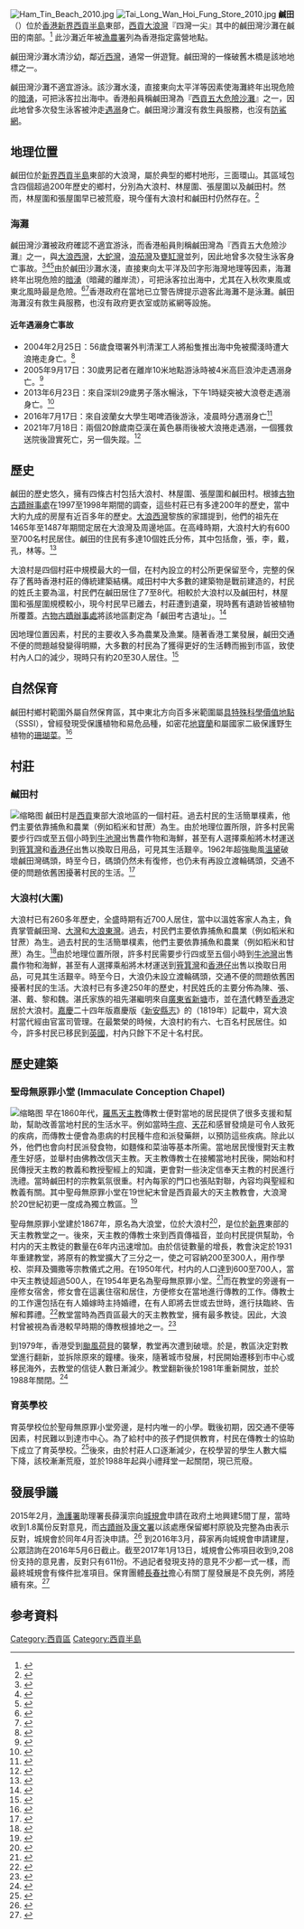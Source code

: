 {{other uses|鹹田|other=其他被稱為「鹹田」的地方}}
[[File:Ham_Tin_Beach_2010.jpg|thumb]]
[[File:Tai_Long_Wan_Hoi_Fung_Store_2010.jpg|thumb]]
'''鹹田'''（{{lang-en|Ham Tin}}）位於[[新界|香港新界]][[西貢半島|西貢半島]]東部，[[西貢區|西貢]][[大浪灣_(西貢)|大浪灣]]『四灣一尖』其中的鹹田灣沙灘在鹹田的南部。<ref>{{Cite web|title=Node: ‪鹹田‬ (‪293063656‬)|url=https://www.openstreetmap.org/node/293063656|accessdate=2020-08-05|work=OpenStreetMap|language=en}}</ref> 此沙灘近年被[[漁農署|漁農署]]列為香港指定露營地點。

鹹田灣沙灘水清沙幼，鄰近[[西灣_(西貢)|西灣]]，通常一併遊覽。鹹田灣的一條破舊木橋是該地地標之一。

鹹田灣沙灘不適宜游泳。該沙灘水淺，直接東向太平洋等因素使海灘終年出現危險的[[離岸流|暗湧]]，可把泳客拉出海中。香港船員稱鹹田灣為『[[西貢五大危險沙灘|西貢五大危險沙灘]]』之一，因此地曾多次發生泳客被沖走[[遇溺|遇溺]]身亡。鹹田灣沙灘沒有救生員服務，也沒有[[防鯊網|防鯊網]]。

== 地理位置 ==
鹹田位於[[新界|新界]][[西貢半島|西貢半島]]東部的大浪灣，屬於典型的鄉村地形，三面環山。其區域包含四個超過200年歷史的鄉村，分別為大浪村、林屋圍、張屋圍以及鹹田村。然而，林屋圍和張屋圍早已被荒廢，現今僅有大浪村和鹹田村仍然存在。<ref>{{cite web |title=大浪灣 - 歷史遺跡 |url=http://www.hkgnu.org/newinformation_tailongwan_history.htm |publisher=香港綠色自然聯盟 |accessdate=2020-08-04 |archive-date=2018-01-19 |archive-url=https://web.archive.org/web/20180119213600/http://www.hkgnu.org/newinformation_tailongwan_history.htm |dead-url=no }}</ref>

=== 海灘 ===
鹹田灣沙灘被政府確認不適宜游泳，而香港船員則稱鹹田灣為『西貢五大危險沙灘』之一，與[[西灣_(西貢)|大浪西灣]]，[[大蛇灣|大蛇灣]]，[[浪茄|浪茄灣]]及[[甕缸群島|甕缸灣]]並列，因此地曾多次發生泳客身亡事故。<ref>{{Cite web|title=鹹田灣水清沙幼多暗湧|url=https://hk.appledaily.com/local/20160718/AFDNR2FVMQLRAAC3GH2O4KBWFQ/|accessdate=2020-09-24|work=Apple Daily 蘋果日報|language=zh-hk|archive-date=2021-06-21|archive-url=https://web.archive.org/web/20210621185158/https://hk.appledaily.com/local/20160718/AFDNR2FVMQLRAAC3GH2O4KBWFQ/|dead-url=yes}}</ref><ref>{{Cite web|title=西貢高危五灘暗湧催命 - 太陽報|url=http://the-sun.on.cc/cnt/news/20090802/00407_026.html|accessdate=2020-09-24|work=the-sun.on.cc|archive-url=https://web.archive.org/web/20090904220153/http://the-sun.on.cc/cnt/news/20090802/00407_026.html|archive-date=2009-09-04|dead-url=no}}</ref><ref>{{Cite web|title=5大危險泳灘 秋冬藏殺機 - 香港文匯報|url=http://paper.wenweipo.com/2009/09/28/HK0909280022.htm|accessdate=2020-09-24|work=paper.wenweipo.com|archive-url=https://web.archive.org/web/20091002001926/http://paper.wenweipo.com/2009/09/28/HK0909280022.htm|archive-date=2009-10-02|dead-url=no}}</ref>由於鹹田沙灘水淺，直接東向太平洋及凹字形海灣地理等因素，海灘終年出現危險的[[暗湧|暗湧]]（暗藏的離岸流），可把泳客拉出海中，尤其在入秋吹東風或東北風時最是危險。<ref>{{Cite web|title=高危大浪西灣秋季藏殺機 - 東方日報|url=http://orientaldaily.on.cc/cnt/news/20090928/00176_020.html|accessdate=2020-09-24|work=orientaldaily.on.cc|archive-url=https://web.archive.org/web/20100111184417/http://orientaldaily.on.cc/cnt/news/20090928/00176_020.html|archive-date=2010-01-11|dead-url=no}}</ref><ref>{{Cite web|title=新聞故事——遊船河暢泳 四月六人沒頂 西貢海灣隨時掀巨浪攞命|url=https://hd.stheadline.com/news/columns/8/20090826/86035/專欄-新聞故事-遊船河暢泳-四月六人沒頂-西貢海灣隨時掀巨浪攞命|accessdate=2020-09-24|last=頭條日報|work=頭條日報 Headline Daily|language=zh-yue-Hant-HK|archive-date=2021-07-20|archive-url=https://web.archive.org/web/20210720014630/https://hd.stheadline.com/news/columns/8/20090826/86035/%E5%B0%88%E6%AC%84-%E6%96%B0%E8%81%9E%E6%95%85%E4%BA%8B-%E9%81%8A%E8%88%B9%E6%B2%B3%E6%9A%A2%E6%B3%B3-%E5%9B%9B%E6%9C%88%E5%85%AD%E4%BA%BA%E6%B2%92%E9%A0%82-%E8%A5%BF%E8%B2%A2%E6%B5%B7%E7%81%A3%E9%9A%A8%E6%99%82%E6%8E%80%E5%B7%A8%E6%B5%AA%E6%94%9E%E5%91%BD|dead-url=no}}</ref>香港政府在當地已立警告牌提示遊客此海灘不是泳灘。鹹田海灘沒有救生員服務，也沒有政府更衣室或防鯊網等設施。

==== 近年遇溺身亡事故 ====

* 2004年2月25日：56歲食環署外判清潔工人將船隻推出海中免被擱淺時遭大浪捲走身亡。<ref>{{Cite web|title=食環署外判工墮海失蹤 - 香港文匯報|url=http://paper.wenweipo.com/2004/02/26/HK0402260007.htm|accessdate=2020-09-28|work=paper.wenweipo.com|archive-url=https://web.archive.org/web/20140420020717/http://paper.wenweipo.com/2004/02/26/HK0402260007.htm|archive-date=2014-04-20|dead-url=no}}</ref>
* 2005年9月17日：30歲男記者在離岸10米地點游泳時被4米高巨浪沖走遇溺身亡。<ref>{{Cite web|title=友人奮力拯救 差一步未能捉到手 商台記者游泳遭浪捲走|url=https://hk.appledaily.com/local/20050918/G3VNCP3FSN4YVAW6XLMNF5AXD4/|accessdate=2020-09-28|work=Apple Daily 蘋果日報|language=zh-hk|archive-date=2021-06-21|archive-url=https://web.archive.org/web/20210621190953/https://hk.appledaily.com/local/20050918/G3VNCP3FSN4YVAW6XLMNF5AXD4/|dead-url=yes}}</ref>
* 2013年6月23日：來自深圳29歲男子落水暢泳，下午1時疑突被大浪卷走遇溺身亡。<ref>{{Cite web|title=中國評論新聞：內地男子在港游泳被大浪卷走　送醫院途中身亡|url=http://hk.crntt.com/doc/1025/9/6/3/102596346.html?coluid=7&kindid=0&docid=102596346|accessdate=2020-09-28|work=hk.crntt.com|archive-date=2021-07-18|archive-url=https://web.archive.org/web/20210718151943/http://hk.crntt.com/doc/1025/9/6/3/102596346.html?coluid=7&kindid=0&docid=102596346|dead-url=no}}</ref>
* 2016年7月17日：來自波蘭女大學生喝啤酒後游泳，凌晨時分遇溺身亡<ref>{{Cite web|title=【短片】理大波蘭女實習生溺斃 親友傷心認屍 (15:45) - 20160718 - 港聞|url=https://news.mingpao.com/ins/%e6%b8%af%e8%81%9e/article/20160718/s00001/1468827462307/%e3%80%90%e7%9f%ad%e7%89%87%e3%80%91%e7%90%86%e5%a4%a7%e6%b3%a2%e8%98%ad%e5%a5%b3%e5%af%a6%e7%bf%92%e7%94%9f%e6%ba%ba%e6%96%83-%e8%a6%aa%e5%8f%8b%e5%82%b7%e5%bf%83%e8%aa%8d%e5%b1%8d|accessdate=2020-09-28|work=明報新聞網 - 即時新聞 instant news|language=zh-hant|archive-date=2021-07-20|archive-url=https://web.archive.org/web/20210720053809/https://news.mingpao.com/ins/%e6%b8%af%e8%81%9e/article/20160718/s00001/1468827462307/%e3%80%90%e7%9f%ad%e7%89%87%e3%80%91%e7%90%86%e5%a4%a7%e6%b3%a2%e8%98%ad%e5%a5%b3%e5%af%a6%e7%bf%92%e7%94%9f%e6%ba%ba%e6%96%83-%e8%a6%aa%e5%8f%8b%e5%82%b7%e5%bf%83%e8%aa%8d%e5%b1%8d|dead-url=no}}</ref>
* 2021年7月18日：兩個20餘歲南亞漢在黃色暴雨後被大浪捲走遇溺，一個獲救送院後證實死亡，另一個失蹤。<ref>{{Cite web|title=西貢鹹田灣2巴漢遇溺失蹤 1人獲救送院亡|url=https://hk.on.cc/hk/bkn/cnt/news/20210718/bkn-20210718151614193-0718_00822_001.html|access-date=2021-07-18|date=2021-07-18|work=on.cc東網|language=zh-hk|archive-date=2021-07-20|archive-url=https://web.archive.org/web/20210720013626/https://hk.on.cc/hk/bkn/cnt/news/20210718/bkn-20210718151614193-0718_00822_001.html|dead-url=no}}</ref>

== 歷史==
鹹田的歷史悠久，擁有四條古村包括大浪村、林屋圍、張屋圍和鹹田村。根據[[古物古蹟辦事處|古物古蹟辦事處]]在1997至1998年期間的調查，這些村莊已有多達200年的歷史，當中大約九成的房屋有近百多年的歷史。[[大浪西灣|大浪西灣]]黎族的家譜提到，他們的祖先在1465年至1487年期間定居在大浪灣及周邊地區。在高峰時期，大浪村大約有600至700名村民居住。鹹田的住民有多達10個姓氏分佈，其中包括詹，張，李，戴，孔，林等。<ref>{{cite news |author1=Teresa Ho |title=大浪灣原居民系列：西灣村以外——咸田村原居民專訪 |url=https://www.inmediahk.net/node/1007816 |accessdate=2020-08-04 |publisher=香港獨立媒體 |date=2010-07-27 |archive-date=2015-07-10 |archive-url=https://web.archive.org/web/20150710004447/http://www.inmediahk.net/node/1007816 |dead-url=no }}</ref>

大浪村是四個村莊中規模最大的一個，在村內設立的村公所更保留至今，完整的保存了舊時香港村莊的傳統建築結構。咸田村中大多數的建築物是戰前建造的，村民的姓氏主要為溫，村民們在鹹田居住了7至8代。相較於大浪村以及鹹田村，林屋圍和張屋圍規模較小，現今村民早已離去，村莊遭到遺棄，現時舊有遺跡皆被植物所覆蓋。[[古物古蹟辦事處|古物古蹟辦事處]]將該地區劃定為「鹹田考古遺址」。<ref>{{cite web |author1=葉德平 |title=鑪峰新語：西貢東部歷史文化路線 — 赤徑大浪灣線（下） |url=https://hkhcs.org/%E9%91%AA%E5%B3%B0%E6%96%B0%E8%AA%9E%EF%BC%9A%E8%A5%BF%E8%B2%A2%E6%9D%B1%E9%83%A8%E6%AD%B7%E5%8F%B2%E6%96%87%E5%8C%96%E8%B7%AF%E7%B7%9A-%E8%B5%A4%E5%BE%91%E5%A4%A7%E6%B5%AA%E7%81%A3%E7%B7%9A/ |website=香港歷史文化研究會 |accessdate=2020-08-04 |archive-date=2020-05-15 |archive-url=https://web.archive.org/web/20200515115429/https://hkhcs.org/%e9%91%aa%e5%b3%b0%e6%96%b0%e8%aa%9e%ef%bc%9a%e8%a5%bf%e8%b2%a2%e6%9d%b1%e9%83%a8%e6%ad%b7%e5%8f%b2%e6%96%87%e5%8c%96%e8%b7%af%e7%b7%9a-%e8%b5%a4%e5%be%91%e5%a4%a7%e6%b5%aa%e7%81%a3%e7%b7%9a/ |dead-url=no }}</ref>

因地理位置因素，村民的主要收入多為農業及漁業。隨著香港工業發展，鹹田交通不便的問題越發變得明顯，大多數的村民為了獲得更好的生活轉而搬到市區，致使村內人口的減少，現時只有約20至30人居住。<ref>{{cite news |title=【遊嚐鹹田灣】行2個鐘為一杯山水紅豆冰 士多老闆親述內地客亂挖蠔破壞生態：呢度係我哋屋企好心痛！ |url=https://hk.appledaily.com/lifestyle/20191004/BW2APM5TEDYDGYHBURTJ6RYPGU/ |accessdate=2020-08-06 |work=蘋果日報 |date=2019-10-04 |archive-date=2021-06-21 |archive-url=https://web.archive.org/web/20210621164005/https://hk.appledaily.com/lifestyle/20191004/BW2APM5TEDYDGYHBURTJ6RYPGU/ |dead-url=yes }}</ref>

== 自然保育 ==
鹹田村鄉村範圍外屬自然保育區，其中東北方向百多米範圍屬[[具特殊科學價值地點_(香港)|具特殊科學價值地點]]（SSSI），曾經發現受保護植物和易危品種，如密花[[地宝兰|地寶蘭]]和屬國家二級保護野生植物的[[珊瑚菜|珊瑚菜]]。<ref>{{cite news|author1=鄭啟源|title=【鹹田建屋】鹹田灣具珍貴考古價值|url=https://hk.appledaily.com/local/20170114/5GKQO6WU35X3IJ7CWQ5XIEZ7AA/|accessdate=2020-08-04|work=蘋果日報|date=2017-01-14|archive-date=2021-06-21|archive-url=https://web.archive.org/web/20210621163939/https://hk.appledaily.com/local/20170114/5GKQO6WU35X3IJ7CWQ5XIEZ7AA/|dead-url=yes}}</ref>

== 村莊 ==

=== 鹹田村 ===
[[File:Ham_Tin_Village_201008.jpg|缩略图]]
鹹田村是[[西貢區|西貢]]東部大浪地區的一個村莊。過去村民的生活簡單樸素，他們主要依靠捕魚和農業（例如稻米和甘蔗）為生。由於地理位置所限，許多村民需要步行四或至五個小時到[[牛池灣|牛池灣]]出售農作物和海鮮，甚至有人選擇乘船將木材運送到[[筲箕灣|筲箕灣]]和[[香港仔|香港仔]]出售以換取日用品，可見其生活艱辛。1962年超強颱風[[溫黛|溫黛]]破壞鹹田灣碼頭，時至今日，碼頭仍然未有復修，也仍未有再設立渡輪碼頭，交通不便的問題依舊困擾著村民的生活。<ref>{{cite news |author1=鄧偉傑 |title=【遊嚐鹹田灣】行2個鐘為一杯山水紅豆冰 士多老闆親述內地客亂挖蠔破壞生態：呢度係我哋屋企好心痛！ |url=https://hk.appledaily.com/lifestyle/20191004/BW2APM5TEDYDGYHBURTJ6RYPGU/ |accessdate=2020-08-04 |work=蘋果日報 |date=2019-10-04 |archive-date=2021-06-21 |archive-url=https://web.archive.org/web/20210621164005/https://hk.appledaily.com/lifestyle/20191004/BW2APM5TEDYDGYHBURTJ6RYPGU/ |dead-url=yes }}</ref>

{{cn|鹹田村被認為已有150多年的歷史。溫氏家族的七、八代都在該村居住。很久以前，溫氏家族從中國北方移居至西貢大南湖。大約在150年前，來自大南湖的溫氏三兄弟定居在新界的不同地區，他們分別定居在[[大埔仔|大埔仔]]、[[蠔涌|蠔涌]]和[[西貢區|西貢]]鹹田村。由此推測定居在鹹田村的溫氏兄弟是該村的始祖。後來，許多村民移民到[[英國|英國]]，村內餘下不足十個村民。|time=2021-07-18}}

=== 大浪村(大圍) ===
大浪村已有260多年歷史，全盛時期有近700人居住，當中以溫姓客家人為主，負責掌管鹹田灣、[[大浪灣_(西貢)|大灣]]和[[大浪灣_(西貢)|大浪東灣]]。過去，村民們主要依靠捕魚和農業（例如稻米和甘蔗）為生。過去村民的生活簡單樸素，他們主要依靠捕魚和農業（例如稻米和甘蔗）為生。<ref>{{cite web |author1=五丁 |title=旅途樂道 - 鹹田灣 |url=http://www.careaction.org.hk/archive/issue16/hamtin.htm |publisher=樂善行 |accessdate=2020-08-04 |archive-date=2017-06-20 |archive-url=https://web.archive.org/web/20170620001911/http://www.careaction.org.hk/archive/issue16/hamtin.htm |dead-url=no }}</ref>由於地理位置所限，許多村民需要步行四或至五個小時到[[牛池灣|牛池灣]]出售農作物和海鮮，甚至有人選擇乘船將木材運送到[[筲箕灣|筲箕灣]]和[[香港仔|香港仔]]出售以換取日用品，可見其生活艱辛。時至今日，大浪仍未設立渡輪碼頭，交通不便的問題依舊困擾著村民的生活。大浪村已有多達250年的歷史，村民姓氏的主要分佈為陳、張、湛、戴、黎和魏。湛氏家族的祖先湛繼明來自[[廣東省|廣東省]][[新塘镇_(广州市)|新塘]]市，並在[[清|清]]代轉至[[香港|香港]]定居於大浪村。[[嘉庆|嘉慶]]二十四年版嘉慶版《[[新安縣志|新安縣志]]》的（1819年）記載中，寫大浪村當代經由官富司管理。在最繁榮的時候，大浪村約有六、七百名村民居住。如今，許多村民已移民到[[英國|英國]]，村內只餘下不足十名村民。

== 歷史建築 ==
=== 聖母無原罪小堂 (Immaculate Conception Chapel) ===
[[File:Immaculate_Conception_Chapel_2010.jpg|缩略图]]
早在1860年代，[[天主教會|羅馬天主教]]傳教士便對當地的居民提供了很多支援和幫助，幫助改善當地村民的生活水平。例如當時[[牛痘|牛痘]]、[[天花|天花]]和感冒發燒是可令人致死的疾病，而傳教士便會為患病的村民種牛痘和派發藥餅，以預防這些疾病。除此以外，他們也會向村民派發食物，如麵條和菜油等基本所需。當地居民慢慢對天主教產生好感，並舉村由佛教改信天主教。天主教傳教士在接觸當地村民後，開始和村民傳授天主教的教義和教授聖經上的知識，更會對一些決定信奉天主教的村民進行洗禮。當時鹹田村的宗教氣氛很重。村內每家的門口也張貼對聯，內容均與聖經和教義有關。其中聖母無原罪小堂在19世紀末曾是西貢最大的天主教教會，大浪灣於20世紀初更一度成為獨立教區。<ref>{{cite news|title=大浪古村風韻-- LifeStyle Journal 優雅生活|url=https://lj.hkej.com/lj2017/travelsports/article/id/891614/|accessdate=2020-08-05|work=信報|date=2014-09-05}}</ref>

聖母無原罪小堂建於1867年，原名為大浪堂，位於大浪村<ref name="野人周記">{{citeweb|url=https://hk.appledaily.com/special/20190309/IRB2ECAQSULUY5KTD7WMD6L3SY/|title=【野人周記】浪灣小堂話滄桑|access-date=2020-08-05|publisher=蘋果日報|archive-date=2021-06-21|archive-url=https://web.archive.org/web/20210621192825/https://hk.appledaily.com/special/20190309/IRB2ECAQSULUY5KTD7WMD6L3SY/|dead-url=yes}}</ref>，是位於[[新界|新界]]東部的天主教教堂之一。後來，天主教的傳教士來到西貢傳福音，並向村民提供幫助，令村内的天主教徒的數量在6年内迅速增加。由於信徒數量的增長，教會決定於1931年重建教堂，將原有的教堂擴大了三分之一，使之可容納200至300人，用作學校、崇拜及彌撒等宗教儀式之用。在1950年代，村内的人口達到600至700人，當中天主教徒超過500人，在1954年更名為聖母無原罪小堂。<ref>{{citeweb|url=https://catholic.org.hk/%E8%81%96%E6%AF%8D%E7%84%A1%E5%8E%9F%E7%BD%AA%E5%B0%8F%E5%A0%82-2/|title=聖母無原罪小堂Immaculate Conception Chapel（大埔聖母無玷之心堂區）|access-date=2020-08-05|publisher=天主教香港教區}}</ref>而在教堂的旁邊有一座修女宿舍，修女會在這裏住宿和居住，方便修女在當地進行傳教的工作。傳教士的工作還包括在有人婚嫁時主持婚禮，在有人即將去世或去世時，進行扶臨終、告解和葬禮。<ref>{{citeweb|url=https://thyway.catholic.org.hk/tai-long/|publisher=古道行 Diocesan Working Committee for “Following Thy Way”|access-date=2020-08-05|title=聖母無原罪小堂 Immaculate Conception Chapel|archive-date=2021-08-26|archive-url=https://web.archive.org/web/20210826222718/https://thyway.catholic.org.hk/tai-long/|dead-url=no}}</ref>教堂當時為西貢區最大的天主教教堂，擁有最多教徒。因此，大浪村曾被視為香港較早時期的傳教根據地之一。<ref>{{cite web |title=聖母無原罪小堂 Immaculate Conception Chapel |url=https://thyway.catholic.org.hk/tai-long/ |website=古道行Following thy way |accessdate=2020-08-06 |archive-date=2021-08-26 |archive-url=https://web.archive.org/web/20210826222718/https://thyway.catholic.org.hk/tai-long/ |dead-url=no }}</ref>

到1979年，香港受到[[颱風荷貝_(1979年)|颱風荷貝]]的襲擊，教堂再次遭到破壞。於是，教區決定對教堂進行翻新，並拆除原來的鐘樓。後來，隨著城市發展，村民開始遷移到市中心或移民海外，去教堂的信徒人數日漸減少。教堂翻新後於1981年重新開放，並於1988年關閉。<ref>{{cite web |author1=古道行Following thy way |title=大浪Tai Long |url=https://thyway.catholic.org.hk/tai-long/ |accessdate=2020-08-04 |archive-date=2021-08-26 |archive-url=https://web.archive.org/web/20210826222718/https://thyway.catholic.org.hk/tai-long/ |dead-url=no }}</ref>

=== 育英學校 ===
育英學校位於聖母無原罪小堂旁邊，是村内唯一的小學。戰後初期，因交通不便等因素，村民難以到達市中心。為了給村中的孩子們提供教育，村民在傳教士的協助下成立了育英學校。<ref>{{cite news |title=西貢東後花園——山青水秀走群灘 |url=https://hk.news.yahoo.com/%E8%A5%BF%E8%B2%A2%E6%9D%B1%E5%BE%8C%E8%8A%B1%E5%9C%92-%E5%B1%B1%E9%9D%92%E6%B0%B4%E7%A7%80%E8%B5%B0%E7%BE%A4%E7%81%98-222113183.html |accessdate=2020-08-04 |work=星島日報 |date=2015-04-18}}</ref>後來，由於村莊人口逐漸減少，在校學習的學生人數大幅下降，該校漸漸荒廢，並於1988年起與小禮拜堂一起關閉，現已荒廢。

== 發展爭議 ==
2015年2月，[[漁護署|漁護署]]助理署長薛漢宗向[[香港城市規劃委員會|城規會]]申請在政府土地興建5間丁屋，當時收到1.8萬份反對意見，而[[古物古蹟辦事處|古蹟辦]]及[[康樂及文化事務署|康文署]]以該處應保留鄉村原貌及完整為由表示反對，城規會於同年4月否決申請。<ref>{{cite news |author1=曾向銓 |title=漁護署高官薛漢宗　申請大浪灣鹹田建5丁屋　獲城規會有條件批准 |url=https://www.hk01.com/%E7%A4%BE%E6%9C%83%E6%96%B0%E8%81%9E/65696/%E6%BC%81%E8%AD%B7%E7%BD%B2%E9%AB%98%E5%AE%98%E8%96%9B%E6%BC%A2%E5%AE%97-%E7%94%B3%E8%AB%8B%E5%A4%A7%E6%B5%AA%E7%81%A3%E9%B9%B9%E7%94%B0%E5%BB%BA5%E4%B8%81%E5%B1%8B-%E7%8D%B2%E5%9F%8E%E8%A6%8F%E6%9C%83%E6%9C%89%E6%A2%9D%E4%BB%B6%E6%89%B9%E5%87%86 |accessdate=2020-08-04 |work=香港01 |date=2017-01-14 |archive-date=2021-08-06 |archive-url=https://web.archive.org/web/20210806160441/https://www.hk01.com/%E7%A4%BE%E6%9C%83%E6%96%B0%E8%81%9E/65696/%E6%BC%81%E8%AD%B7%E7%BD%B2%E9%AB%98%E5%AE%98%E8%96%9B%E6%BC%A2%E5%AE%97-%E7%94%B3%E8%AB%8B%E5%A4%A7%E6%B5%AA%E7%81%A3%E9%B9%B9%E7%94%B0%E5%BB%BA5%E4%B8%81%E5%B1%8B-%E7%8D%B2%E5%9F%8E%E8%A6%8F%E6%9C%83%E6%9C%89%E6%A2%9D%E4%BB%B6%E6%89%B9%E5%87%86 |dead-url=no }}</ref> 到2016年3月，薛家再向城規會申請建屋，公眾諮詢在2016年5月6日截止。截至2017年1月13日，城規會公佈項目收到9,208份支持的意見書，反對只有611份。不過記者發現支持的意見不少都一式一樣，而最終城規會有條件批准項目。保育團體[[長春社|長春社]]擔心有關丁屋發展是不良先例，將陸續有來。<ref>{{cite news |title=【A1頭條】漁護署高官獲批鹹田建5屋 9,000意見書瘋狂支持 |url=https://hk.appledaily.com/local/20170114/MEQDSLUY7P45KA75JXY7TRTQFM/ |accessdate=2020-08-04 |work=蘋果日報 |date=2017-01-14 |archive-date=2020-08-12 |archive-url=https://web.archive.org/web/20200812020939/https://hk.appledaily.com/local/20170114/MEQDSLUY7P45KA75JXY7TRTQFM/ |dead-url=no }}</ref>

== 参考資料 ==
{{Reflist|2}}

[[Category:西貢區|Category:西貢區]]
[[Category:西貢半島|Category:西貢半島]]